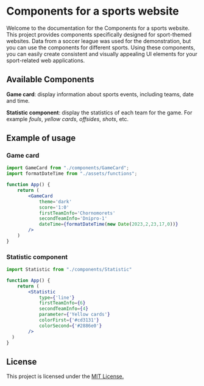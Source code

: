 # Components for a sports website

Welcome to the documentation for the Components for a sports website.
This project provides components specifically designed
for sport-themed websites. Data from a soccer league was used for the demonstration,
but you can use the components for different sports. Using these components,
you can easily create consistent and visually appealing UI elements for your
sport-related web applications.

## Available Components

__Game card__: display information about sports events, including teams, date and time.

__Statistic component__: display the statistics of each team for the game. For example _fouls_, _yellow cards_, _offsides_, _shots_, etc.

## Example of usage
### Game card

```jsx
import GameCard from "./components/GameCard";
import formatDateTime from "./assets/functions";

function App() {
    return (
        <GameCard
            theme='dark'
            score='1:0'
            firstTeamInfo='Chornomorets'
            secondTeamInfo='Dnipro-1'
            dateTime={formatDateTime(new Date(2023,2,23,17,0))}
        />
    )
}
```


### Statistic component
```jsx
import Statistic from "./components/Statistic"

function App() {
    return (
        <Statistic
            type={'line'}
            firstTeamInfo={6}
            secondTeamInfo={4}
            parameter={'Yellow cards'}
            colorFirst={'#cd3131'}
            colorSecond={'#2886e0'}
        />
  )
}
```

## License
This project is licensed under the [MIT License.](https://github.com/VikaHlukhova/Storybook/blob/main/LICENSE)






